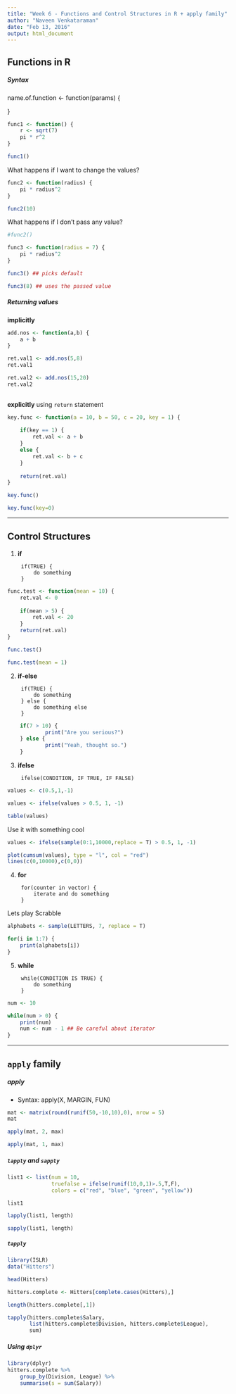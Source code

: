 ```yaml
---
title: "Week 6 - Functions and Control Structures in R + apply family"
author: "Naveen Venkataraman"
date: "Feb 13, 2016"
output: html_document
---
```


## Functions in R

##### Syntax

name.of.function <- function(params) {

}

```r
func1 <- function() {
    r <- sqrt(7)
    pi * r^2
}

func1()
```

What happens if I want to change the values?

```r
func2 <- function(radius) {
    pi * radius^2
}

func2(10)

```

What happens if I don't pass any value?

```r
#func2()
```

```r
func3 <- function(radius = 7) {
    pi * radius^2
}

func3() ## picks default

func3(8) ## uses the passed value
```

##### Returning values

__implicitly__

```r
add.nos <- function(a,b) {
    a + b
}

ret.val1 <- add.nos(5,8)
ret.val1

ret.val2 <- add.nos(15,20)
ret.val2
    
```

__explicitly__ using ```return``` statement 

```r
key.func <- function(a = 10, b = 50, c = 20, key = 1) {
    
    if(key == 1) {
        ret.val <- a + b
    }
    else {
        ret.val <- b + c
    }
    
    return(ret.val)
}

key.func()

key.func(key=0)

```

---

## Control Structures

1. **if**

        if(TRUE) {
            do something
        }
        
```r
func.test <- function(mean = 10) {
    ret.val <- 0
    
    if(mean > 5) {
        ret.val <- 20    
    }
    return(ret.val)
}

func.test()

func.test(mean = 1)

```

2. **if-else**

        if(TRUE) {
            do something
        } else {
            do something else
        }

```r

    if(7 > 10) {
            print("Are you serious?")
    } else {
            print("Yeah, thought so.")
    }

```


3. **ifelse**

        ifelse(CONDITION, IF TRUE, IF FALSE)

```r

values <- c(0.5,1,-1)

values <- ifelse(values > 0.5, 1, -1)

table(values)
```

Use it with something cool

```r
values <- ifelse(sample(0:1,10000,replace = T) > 0.5, 1, -1)

plot(cumsum(values), type = "l", col = "red")
lines(c(0,10000),c(0,0))
```

4. **for**

        for(counter in vector) {
            iterate and do something
        }

Lets play Scrabble

```r
alphabets <- sample(LETTERS, 7, replace = T)

for(i in 1:7) {
    print(alphabets[i])
}
```

5. **while**

        while(CONDITION IS TRUE) {
            do something
        }

```r
num <- 10

while(num > 0) {
    print(num)
    num <- num - 1 ## Be careful about iterator
}
```

---

## ```apply``` family

##### apply

+ Syntax: apply(X, MARGIN, FUN)

```r
mat <- matrix(round(runif(50,-10,10),0), nrow = 5)
mat

apply(mat, 2, max)

apply(mat, 1, max)
```

##### ```lapply``` and ```sapply```

```r

list1 <- list(num = 10, 
              truefalse = ifelse(runif(10,0,1)>.5,T,F), 
              colors = c("red", "blue", "green", "yellow"))

list1

lapply(list1, length)

sapply(list1, length)
```

##### ```tapply```

```r
library(ISLR)
data("Hitters")

head(Hitters)

hitters.complete <- Hitters[complete.cases(Hitters),]

length(hitters.complete[,1])

tapply(hitters.complete$Salary,
       list(hitters.complete$Division, hitters.complete$League),
       sum)
```

##### Using ```dplyr```

```r
library(dplyr)
hitters.complete %>%
    group_by(Division, League) %>%
    summarise(s = sum(Salary))
```

